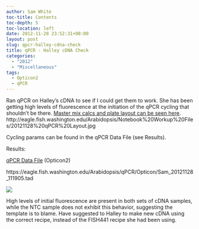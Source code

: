 ```yaml
---
author: Sam White
toc-title: Contents
toc-depth: 5
toc-location: left
date: 2012-11-28 23:52:31+00:00
layout: post
slug: qpcr-halley-cdna-check
title: qPCR - Halley cDNA Check
categories:
  - "2012"
  - "Miscellaneous"
tags:
  - Opticon2
  - qPCR
---
```


Ran qPCR on Halley's cDNA to see if I could get them to work. She has been getting high levels of fluorescence at the initiation of the qPCR cycling that shouldn't be there. [Master mix calcs and plate layout can be seen here](https://eagle.fish.washington.edu/Arabidopsis/Notebook%20Workup%20Files/20121128%20qPCR%20Layout.jpg). http://eagle.fish.washington.edu/Arabidopsis/Notebook%20Workup%20Files/20121128%20qPCR%20Layout.jpg

Cycling params can be found in the qPCR Data File (see Results).

Results:

[qPCR Data File](https://eagle.fish.washington.edu/Arabidopsis/qPCR/Opticon/Sam_20121128_111905.tad) (Opticon2)

https://eagle.fish.washington.edu/Arabidopsis/qPCR/Opticon/Sam_20121128_111905.tad

![](https://eagle.fish.washington.edu/Arabidopsis/Notebook%20Workup%20Files/20121128%20qPCR%20Screen.JPG)

High levels of initial fluorescence are present in both sets of cDNA samples, while the NTC sample does not exhibit this behavior, suggesting the template is to blame. Have suggested to Halley to make new cDNA using the correct recipe, instead of the FISH441 recipe she had been using.
